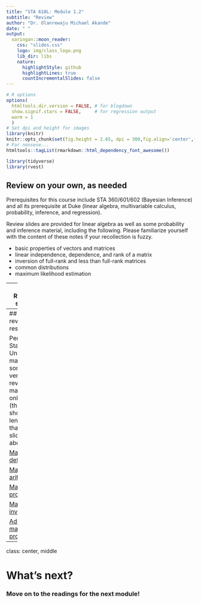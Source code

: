 ```yaml
---
title: "STA 610L: Module 1.2"
subtitle: "Review"
author: "Dr. Olanrewaju Michael Akande"
date: " "
output:
  xaringan::moon_reader:
    css: "slides.css"
    logo: img/class_logo.png
    lib_dir: libs
    nature:
      highlightStyle: github
      highlightLines: true
      countIncrementalSlides: false
---
```


```r
# R options
options(
  htmltools.dir.version = FALSE, # for blogdown
  show.signif.stars = FALSE,     # for regression output
  warm = 1
  )
# Set dpi and height for images
library(knitr)
knitr::opts_chunk$set(fig.height = 2.65, dpi = 300,fig.align='center',fig.show='hold',size='footnotesize', small.mar=TRUE) 
# For nonsese...
htmltools::tagList(rmarkdown::html_dependency_font_awesome())
```

```r
library(tidyverse)
library(rvest)
```



## Review on your own, as needed

Prerequisites for this course include STA 360/601/602 (Bayesian Inference) and all its prerequisite at Duke (linear algebra, multivariable calculus, probability, inference, and regression).

Review slides are provided for linear algebra as well as some probability and inference material, including the following. Please familiarize yourself with the content of these notes if your recollection is fuzzy.

- basic properties of vectors and matrices
- linear independence, dependence, and rank of a matrix
- inversion of full-rank and less than full-rank matrices
- common distributions
- maximum likelihood estimation


---
## Review slides

[Basics: vectors and matrices](https://ids-610l-s21.github.io/Course-Website/slides/1-2-review-1.html)

[Linear dependence and rank](https://ids-610l-s21.github.io/Course-Website/slides/1-2-review-2.html)

[Determinants and inverses](https://ids-610l-s21.github.io/Course-Website/slides/1-2-review-3.html)

[Random vectors and matrices](https://ids-610l-s21.github.io/Course-Website/slides/1-2-review-4.html)

[Important distributions](https://ids-610l-s21.github.io/Course-Website/slides/1-2-review-5.html)

[Maximum likelihood](https://ids-610l-s21.github.io/Course-Website/slides/1-2-review-6.html)


---
## Other review resources

Penn State University maintains some very nice review materials online (these are shorter in length than the slides above.)


[Matrix definitions](https://onlinecourses.science.psu.edu/statprogram/reviews/matrix-algebra/definitions)

[Matrix arithmetic](https://onlinecourses.science.psu.edu/statprogram/reviews/matrix-algebra/arithmetic)

[Matrix properties](https://onlinecourses.science.psu.edu/statprogram/reviews/matrix-algebra/properties)

[Matrix inverse](https://onlinecourses.science.psu.edu/statprogram/reviews/matrix-algebra/inverse)

[Advanced matrix properties](https://onlinecourses.science.psu.edu/statprogram/reviews/matrix-algebra/advanced-properties)




---

class: center, middle

# What's next? 

### Move on to the readings for the next module!




